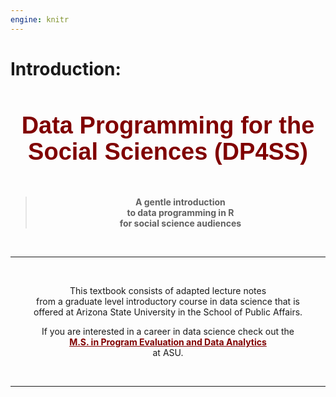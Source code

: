 ```yaml
---
engine: knitr
---
```


# Introduction: {.unnumbered} 



<center>

#### Data Programming for the Social Sciences (DP4SS) 

> **A gentle introduction**  
> **to data programming in R**  
> **for social science audiences** 


<br>
<hr>
<br> 

This textbook consists of adapted lecture notes  
from a graduate level introductory course in data science that is   
offered at Arizona State University in the School of Public Affairs.


If you are interested in a career in data science check out the   
[**M.S. in Program Evaluation and Data Analytics**](https://ds4ps.org/ms-prog-eval-data-analytics/courses/)   
at ASU. 


<br>
<hr>
<br>

</center>



<style>

h4 {
    font-family: "Century Gothic", CenturyGothic, AppleGothic, sans-serif;
    font-weight: bold;
    font-size: 38px;
    color: maroon;
    line-height: 1.1em;
}

.blockquote {
    font-size: 20px;
    color: #153243;
}

p a {
  color: maroon;
  font-weight: bold;
}

</style>
